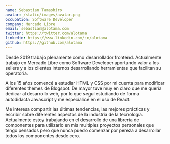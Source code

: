 ```yaml
---
name: Sebastian Tamashiro
avatar: /static/images/avatar.png
occupation: Software Developer
company: Mercado Libre
email: sebastian@alotama.com
twitter: https://twitter.com/alotama
linkedin: https://www.linkedin.com/in/alotama
github: https://github.com/alotama
---
```


Desde 2019 trabajo plenamente como desarrollador frontend. Actualmente trabajo en Mercado Libre como Software Developer aportando valor a los sellers y a los clientes internos desarrollando herramientas que facilitan su operatoria.

A los 15 años comencé a estudiar HTML y CSS por mi cuenta para modificar diferentes themes de Blogspot. De mayor tuve muy en claro que me quería dedicar al desarrollo web, por lo que seguí estudiando de forma autodidacta Javascript y me especialicé en el uso de React.

Me interesa compartir las últimas tendencias, las mejores prácticas y escribir sobre diferentes aspectos de la industria de la tecnología. Actualmente estoy trabajando en el desarrollo de una librería de componentes para utilizarlo en mis multiples proyectos personales que tengo pensados pero que nunca puedo comenzar por pereza a desarrollar todos los componentes desde cero.

